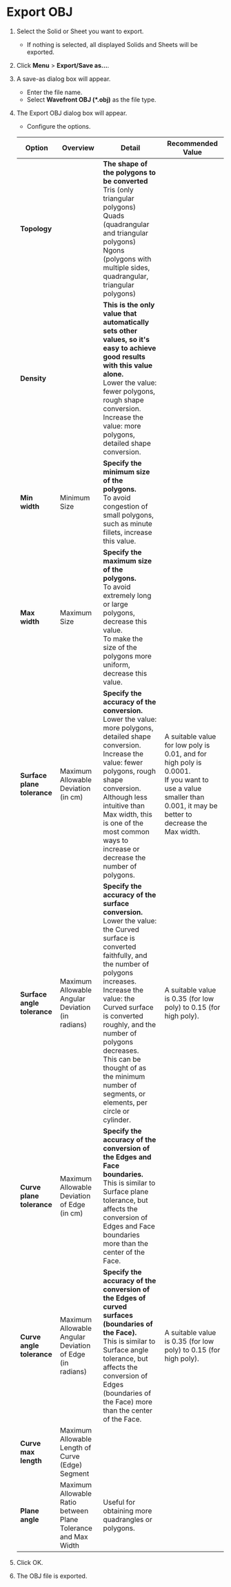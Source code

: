 # Export OBJ

1. Select the Solid or Sheet you want to export.
   - If nothing is selected, all displayed Solids and Sheets will be exported.
2. Click **Menu** > **Export/Save as...**.
3. A save-as dialog box will appear.
   - Enter the file name.
   - Select **Wavefront OBJ (*.obj)** as the file type.
4. The Export OBJ dialog box will appear.
   - Configure the options.

   | Option | Overview | Detail | Recommended Value |
   | ------- | ------- |------- |------- |
   | **Topology** |  | **The shape of the polygons to be converted** <br /> Tris (only triangular polygons) <br /> Quads (quadrangular and triangular polygons) <br /> Ngons (polygons with multiple sides, quadrangular, triangular polygons)||
   |**Density** |  | **This is the only value that automatically sets other values, so it's easy to achieve good results with this value alone.** <br /> Lower the value: fewer polygons, rough shape conversion.<br /> Increase the value: more polygons, detailed shape conversion.||
   |**Min width** | Minimum Size | **Specify the minimum size of the polygons.** <br /> To avoid congestion of small polygons, such as minute fillets, increase this value. |
   |**Max width** | Maximum Size | **Specify the maximum size of the polygons.** <br /> To avoid extremely long or large polygons, decrease this value. <br /> To make the size of the polygons more uniform, decrease this value. |
   |**Surface plane tolerance** | Maximum Allowable Deviation <br /> (in cm) | **Specify the accuracy of the conversion.** <br /> Lower the value: more polygons, detailed shape conversion.<br /> Increase the value: fewer polygons, rough shape conversion. <br /> Although less intuitive than Max width, this is one of the most common ways to increase or decrease the number of polygons. | A suitable value for low poly is 0.01, and for high poly is 0.0001. <br /> If you want to use a value smaller than 0.001, it may be better to decrease the Max width. |
   |**Surface angle tolerance** | Maximum Allowable Angular Deviation <br /> (in radians) | **Specify the accuracy of the surface conversion.** <br /> Lower the value: the  Curved surface is converted faithfully, and the number of polygons increases.<br /> Increase the value: the  Curved surface is converted roughly, and the number of polygons decreases.<br /> This can be thought of as the minimum number of segments, or elements, per circle or cylinder. | A suitable value is 0.35 (for low poly) to 0.15 (for high poly). |
   |**Curve plane tolerance** | Maximum Allowable Deviation of Edge <br /> (in cm) | **Specify the accuracy of the conversion of the Edges and Face boundaries.** <br /> This is similar to Surface plane tolerance, but affects the conversion of Edges and Face boundaries more than the center of the Face. ||
   |**Curve angle tolerance** | Maximum Allowable Angular Deviation of Edge <br /> (in radians) | **Specify the accuracy of the conversion of the Edges of curved surfaces (boundaries of the Face).** <br /> This is similar to Surface angle tolerance, but affects the conversion of Edges (boundaries of the Face) more than the center of the Face. | A suitable value is 0.35 (for low poly) to 0.15 (for high poly). |
   |**Curve max length** | Maximum Allowable Length of Curve (Edge) Segment |         |
   |**Plane angle** | Maximum Allowable Ratio between Plane Tolerance and Max Width | Useful for obtaining more quadrangles or polygons. |
1. Click OK.
2. The OBJ file is exported.













